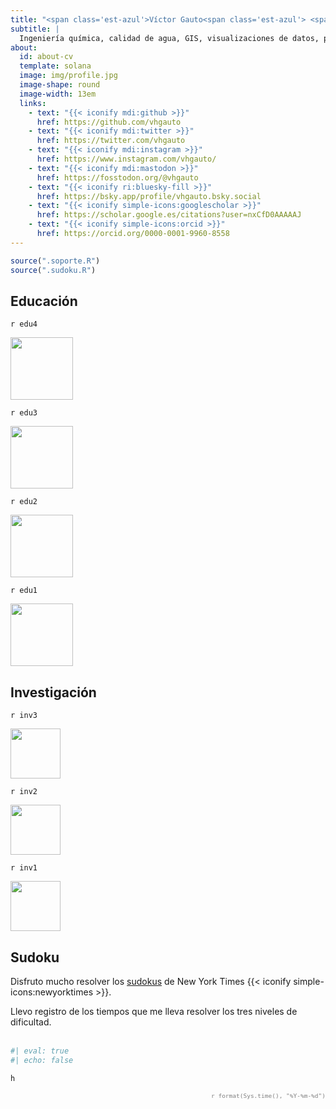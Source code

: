 ```yaml
---
title: "<span class='est-azul'>Víctor Gauto<span class='est-azul'> <span class='est-blanco'>{{< iconify fluent-emoji-high-contrast:victory-hand >}}</span>"
subtitle: |
  Ingeniería química, calidad de agua, GIS, visualizaciones de datos, películas, sudokus, `R`.
about:
  id: about-cv
  template: solana
  image: img/profile.jpg
  image-shape: round
  image-width: 13em
  links:
    - text: "{{< iconify mdi:github >}}"
      href: https://github.com/vhgauto
    - text: "{{< iconify mdi:twitter >}}"
      href: https://twitter.com/vhgauto
    - text: "{{< iconify mdi:instagram >}}"
      href: https://www.instagram.com/vhgauto/
    - text: "{{< iconify mdi:mastodon >}}"
      href: https://fosstodon.org/@vhgauto
    - text: "{{< iconify ri:bluesky-fill >}}"
      href: https://bsky.app/profile/vhgauto.bsky.social
    - text: "{{< iconify simple-icons:googlescholar >}}"
      href: https://scholar.google.es/citations?user=nxCfD0AAAAAJ
    - text: "{{< iconify simple-icons:orcid >}}"
      href: https://orcid.org/0000-0001-9960-8558
---
```


```r
source(".soporte.R")
source(".sudoku.R")
```

::: {#about-cv}
:::

## Educación

:::: {.grid}
::: {.g-col-9}
`r edu4`
:::

::: {.g-col-3}
![](img/logo_ig.jpg){fig-align="center" height="100"}
:::

::: {.g-col-9}
`r edu3`
:::

::: {.g-col-3}
![](img/logo_ig.jpg){fig-align="center" height="100px"}
:::

::: {.g-col-9}
`r edu2`
:::

::: {.g-col-3}
![](img/logo_sogang.png){fig-align="center" height="100px"}
:::

::: {.g-col-9}
`r edu1`
:::

::: {.g-col-3}
![](img/logo_utn.png){fig-align="center" height="100px"}
:::
::::

## Investigación

:::: {.grid}
::: {.g-col-9}
`r inv3`
:::

::: {.g-col-3}
![](img/logo_utn.png){fig-align="center" height="80px"}
:::

::: {.g-col-9}
`r inv2`
:::

::: {.g-col-3}
![](img/logo_irea.png){fig-align="center" height="80px"}
:::

::: {.g-col-9}
`r inv1`
:::

::: {.g-col-3}
![](img/logo_sogang.png){fig-align="center" height="80px"}
:::
::::

## Sudoku

Disfruto mucho resolver los [sudokus](https://www.nytimes.com/puzzles/sudoku) de New York Times {{< iconify simple-icons:newyorktimes >}}.

Llevo registro de los tiempos que me lleva resolver los tres niveles de dificultad. <br> <br>

```r
#| eval: true
#| echo: false

h
```

::: {.column-screen-right}

<p style='color:grey; text-align: right; font-family: JetBrains Mono; font-size:.8em'>`r format(Sys.time(), "%Y-%m-%d")`</p>

:::
